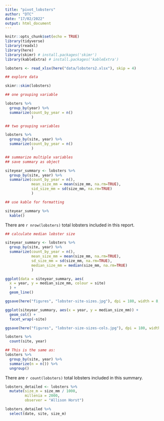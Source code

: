 ```yaml
---
title: "pivot_lobsters"
author: "DTC"
date: "17/02/2022"
output: html_document
---
```


```r
knitr::opts_chunk$set(echo = TRUE)
library(tidyverse)
library(readxl)
library(here)
library(skimr) # install.packages('skimr')
library(kableExtra) # install.packages('kableExtra')

```

```r

lobsters <- read_xlsx(here("data/lobsters2.xlsx"), skip = 4)

## explore data

skimr::skim(lobsters)

```

```r

## one grouping variable

lobsters %>%
  group_by(year) %>%
  summarize(count_by_year = n()
            )

## two grouping variables

lobsters %>%
  group_by(site, year) %>%
  summarize(count_by_year = n()
            )

## summarize multiple variables
## save summary as object

siteyear_summary <- lobsters %>%
  group_by(site, year) %>%
  summarize(count_by_year = n(),
            mean_size_mm = mean(size_mm, na.rm=TRUE),
            sid_size_mm = sd(size_mm, na.rm=TRUE)
            )

## use kable for formatting

siteyear_summary %>%
  kable()

```

There are `r nrow(lobsters)` total lobsters included in this report. 

```r

## calculate median lobster size

siteyear_summary <- lobsters %>%
  group_by(site, year) %>%
  summarize(count_by_year = n(),
            mean_size_mm = mean(size_mm, na.rm=TRUE),
            sd_size_mm = sd(size_mm, na.rm=TRUE),
            median_size_mm = median(size_mm, na.rm=TRUE)
            )

ggplot(data = siteyear_summary, aes(
  x = year, y = median_size_mm, colour = site)
  ) +
  geom_line()

ggsave(here("figures", "lobster-site-sizes.jpg"), dpi = 180, width = 8, height = 7)

ggplot(siteyear_summary, aes(x = year, y = median_size_mm)) +
  geom_col() +
  facet_wrap(~site)

ggsave(here("figures", "lobster-size-sizes-cols.jpg"), dpi = 180, width = 8, height = 7)
```

```r

lobsters %>%
  count(site, year)

## This is the same as:
lobsters %>%
  group_by(site, year) %>%
  summarize(n = n()) %>%
  ungroup()

```

There are `r count(lobsters)` total lobsters included in this summary.

```r

lobsters_detailed <- lobsters %>%
  mutate(size_m = size_mm / 1000,
         millenia = 2000,
         observer = "Allison Horst")

lobsters_detailed %>%
  select(date, site, size_m)

```

